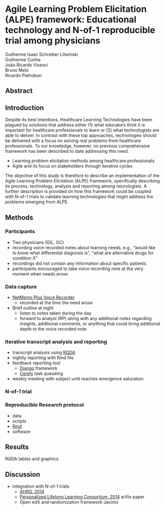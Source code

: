 # Agile Learning Problem Elicitation (ALPE) framework: Educational technology and N-of-1 reproducible trial among physicians

Guilherme Isaac Schreiber Litwinski  
Guilherme Cunha  
João Ricardo Vissoci  
Bruno Melo  
Ricardo Pietrobon



<!--

communicate through wechat??? http://dev.wechat.com/wechatapi
incentive through the use of information from previous questions, even if repeated??
json
key taxonomy
copyright issues vs present info from page
databases for most common topics
present links
infographics
useful even if not complete answer?
 -->

<!-- http://transag.sourceforge.net/ -->

## Abstract

## Introduction

Despite its best intentions, Healthcare Learning Technologies have been plagued by solutions that address either (1) what educators think it is important for healthcare professionals to learn or (2) what technologists are able to deliver. In contrast with these top approaches, technologies should be delivered with a focus on solving real problems from healthcare professionals. To our knowledge, however, no previous comprehensive framework has been described to date addressing this need.

* Learning problem elicitation methods among healthcare professionals
* Agile and its focus on stakeholders through iterative cycles

The objective of this study is therefore to describe an implementation of the Agile Learning Problem Elicitation (ALPE) framework, specifically describing its process, technology, analysis and reporting among neurologists. A further description is provided on how this framework could be coupled with N-of-1 trials to validate learning technologies that might address the problems emerging from ALPE.


## Methods


### Participants

* Two physicians (GIL, GC)
* recording voice recorded notes about learning needs, e.g., "would like to know what differential diagnosis is", "what are alternative drugs for condition X"
* recordings did not contain any information about specific patients
* participants encouraged to take voice recording note at the very moment when needs arose



### Data capture

* [NetMemo Plus Voice Recorder](https://play.google.com/store/apps/details?id=com.netify.netmemopro&hl=en)
    * recorded at the time the need arose
* Brief outline at night
    * listen to notes taken during the day
    * forward to analyst (RP) along with any additional notes regarding insights, additional comments, or anything that could bring additional depth to the voice recorded note

### Iterative transcript analysis and reporting
* transcript analysis using [RQDA](http://rqda.r-forge.r-project.org/) 
<!-- https://www.youtube.com/playlist?list=PL66CB2FF65368715C&feature=plcp -->
* nightly reporting with Rmd file 
* feedback reporting tool
    * [Django](https://www.djangoproject.com/) framework
    * [Cerely](http://www.celeryproject.org/) task queueing
* weekly meeting with subject until reaches emergence saturation

<!-- feedback reporting tool is being developed, tests start on Tue -->

### N-of-1 trial

<!-- 

use reporting standard described in our N-of-1 arXiv paper
2 subjects with 10 repetitions each, bring two together through a meta-analysis
interventions is isolated daily diary vs. ALPE framework method to elicit 

 -->


### Reproducible Research protocol

<!-- grab from previous sections -->

* data
* scripts
* [Rmd](https://github.com/rstudio/rmarkdown)
* software

## Results

RQDA tables and graphics

## Discussion

* integration with N-of-1 trials
    * [AHRQ, 2014](http://effectivehealthcare.ahrq.gov/ehc/products/534/1844/n-1-trials-report-130213.pdf) 
    * [Personalized Lifelong Learning Consortium, 2014]() arXiv paper
    * Open edX and randomization framework Jacinto
